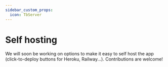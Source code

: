 ```yaml
---
sidebar_custom_props:
  icon: TbServer
---
```

# Self hosting

We will soon be working on options to make it easy to self host the app (click-to-deploy buttons for Heroku, Railway...).
Contributions are welcome!